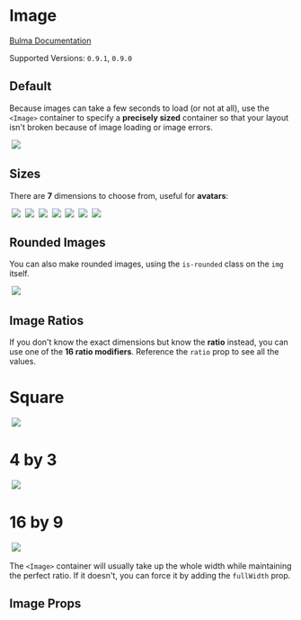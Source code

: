 

<Meta title="Elements/Image" component={Image} />

# Image

[Bulma Documentation](https://bulma.io/documentation/elements/image/)

Supported Versions: `0.9.1`, `0.9.0`

## Default

Because images can take a few seconds to load (or not at all), use the `<Image>` container to specify a **precisely sized** container so that your layout isn't broken because of image loading or image errors.

<Canvas>
  <Story name="Default">
    <Image size="128x128">
      <img src="https://bulma.io/images/placeholders/128x128.png" />
    </Image>
  </Story>
</Canvas>

## Sizes

There are **7** dimensions to choose from, useful for **avatars**:

<Canvas>
  <Story name="Sizes">
    <Block>
      <Image size="16x16">
        <img src="https://bulma.io/images/placeholders/16x16.png" />
      </Image>
    </Block>
    <Block>
      <Image size="24x24">
        <img src="https://bulma.io/images/placeholders/24x24.png" />
      </Image>
    </Block>
    <Block>
      <Image size="32x32">
        <img src="https://bulma.io/images/placeholders/32x32.png" />
      </Image>
    </Block>
    <Block>
      <Image size="48x48">
        <img src="https://bulma.io/images/placeholders/48x48.png" />
      </Image>
    </Block>
    <Block>
      <Image size="64x64">
        <img src="https://bulma.io/images/placeholders/64x64.png" />
      </Image>
    </Block>
    <Block>
      <Image size="96x96">
        <img src="https://bulma.io/images/placeholders/96x96.png" />
      </Image>
    </Block>
    <Block>
      <Image size="128x128">
        <img src="https://bulma.io/images/placeholders/128x128.png" />
      </Image>
    </Block>
  </Story>
</Canvas>

## Rounded Images

You can also make rounded images, using the `is-rounded` class on the `img` itself.

<Canvas>
  <Story name="Rounded">
    <Image size="128x128">
      <img className="is-rounded" src="https://bulma.io/images/placeholders/128x128.png" />
    </Image>
  </Story>
</Canvas>

## Image Ratios

If you don't know the exact dimensions but know the **ratio** instead, you can use one of the **16 ratio modifiers**. Reference the `ratio` prop to see all the values.

<Canvas>
  <Story name="Ratios">
    <Block style={{ maxWidth: '240px' }}>
      <h1>Square</h1>
      <Image ratio="square">
        <img src="https://bulma.io/images/placeholders/480x480.png" />
      </Image>
    </Block>
    <Block style={{ maxWidth: '240px' }}>
      <h1>4 by 3</h1>
      <Image ratio="4by3">
        <img src="https://bulma.io/images/placeholders/640x480.png" />
      </Image>
    </Block>
    <Block style={{ maxWidth: '240px' }}>
      <h1>16 by 9</h1>
      <Image ratio="16by9">
        <img src="https://bulma.io/images/placeholders/640x360.png" />
      </Image>
    </Block>
  </Story>
</Canvas>

The `<Image>` container will usually take up the whole width while maintaining the perfect ratio.
If it doesn't, you can force it by adding the `fullWidth` prop.

## Image Props

<ArgsTable of={Image} />
